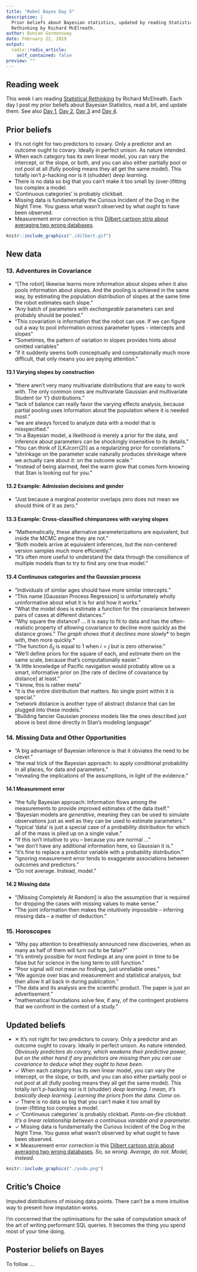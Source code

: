 ```yaml
---
title: "Rebel Bayes Day 5"
description: |
  Prior beliefs about Bayesian statistics, updated by reading Statistical
  Rethinking by Richard McElreath.
author: Duncan Garmonsway
date: February 22, 2019
output:
  radix::radix_article:
    self_contained: false
preview: ""
---
```


## Reading week

This week I am reading [Statistical
Rethinking](https://www.crcpress.com/Statistical-Rethinking-A-Bayesian-Course-with-Examples-in-R-and-Stan/McElreath/p/book/9781482253443)
by Richard McElreath.  Each day I post my prior beliefs about Bayesian
Statistics, read a bit, and update them.  See also [Day
1](https://nacnudus.github.io/duncangarmonsway/posts/2019-02-18-rebel-bayes-day-1/),
[Day
2](https://nacnudus.github.io/duncangarmonsway/posts/2019-02-19-rebel-bayes-day-2/),
[Day
3](https://nacnudus.github.io/duncangarmonsway/posts/2019-02-20-rebel-bayes-day-3/)
and [Day
4](https://nacnudus.github.io/duncangarmonsway/posts/2019-02-21-rebel-bayes-day-4/).

## Prior beliefs

* It's not right for two predictors to covary. Only a predictor and an outcome
  ought to covary. Ideally in perfect unison. As nature intended.
* When each category has its own linear model, you can vary the intercept, or
  the slope, or both, and you can also either partially pool or not pool at all
  (fully pooling means they all get the same model). This totally isn't
  *p*-hacking nor is it (shudder) *deep learning*.
* There is no data so big that you can't make it too small by (over-)fitting
  too complex a model.
* 'Continuous categories' is probably clickbait.
* Missing data is fundamentally the Curious Incident of the Dog in the Night
  Time. You guess what wasn't observed by what ought to have been observed.
* Measurement error correction is this [Dilbert cartoon strip about averaging
  two wrong databases](https://dilbert.com/strip/2008-05-07).

```r
knitr::include_graphics("./dilbert.gif")
```

## New data

### 13. Adventures in Covariance

* "[The robot] likewise learns more information about slopes when it also pools
  information about slopes.  And the pooling is achieved in the same way, by
  estimating the population distribution of slopes at the same time the robot
  estimates each slope."
* "Any batch of parameters with *exchangeable* parameters can and probably
  should be pooled."
* "This covariation is information that the robot can use. If we can figure out
  a way to pool information *across* parameter types -- intercepts and slopes"
* "Sometimes, the pattern of variation in slopes provides hints about omitted
  variables"
* "if it suddenly seems both conceptually and computationally much more
  difficult, that only means you are paying attention."

#### 13.1 Varying slopes by construction

* "there aren't very many multivariate distributions that are easy to work with.
  The only common ones are multivariate Gaussian and multivariate Student (or 't') distributions."
* "lack of balance can really favor the varying effects analysis, because
  partial pooling uses information about the population where it is needed most."
* "we are always forced to analyze data with a model that is misspecified."
* "In a Bayesian model, a likelihood is merely a prior for the data, and
  inference about parameters can be shockingly insensitive to its details."
* "You can think of [LKJcorr(2)] as a regularizing prior for correlations."
* "shrinkage on the parameter scale naturally produces shrinkage where we
  actually care about it: on the outcome scale."
* "instead of being alarmed, feel the warm glow that comes form knowing that
  Stan is looking out for you."

#### 13.2 Example: Admission decisions and gender

* "Just because a marginal posterior overlaps zero does not mean we should think
  of it as zero."

#### 13.3 Example: Cross-classified chimpanzees with varying slopes

* "Mathematically, these alternative parameterizations are equivalent, but
  inside the MCMC engine they are not."
* "Both models arrive at equivalent inferences, but the non-centered version
  samples much more efficiently."
* "It's often more useful to understand the data through the consilience of
  multiple models than to try to find any one true model."

#### 13.4 Continuous categories and the Gaussian process

* "Individuals of similar ages should have more similar intercepts."
* "This name [Gaussian Process Regression] is unfortunately wholly uninformative
  about what it is for and how it works."
* "What the model does is estimate a function for the covariance between pairs
  of cases at different distances."
* "Why square the distance? ... it is easy to fit to data and has the
  often-realistic property of allowing covariance to decline more quickly as
  the distance grows." *The graph shows that it declines more *slowly* to begin
  with, then more quickly.*
* "The function $\delta_{ij}$ is equal to 1 when $i = j$ but is zero otherwise."
* "We'll define priors for the square of each, and estimate them on the same
  scale, because that's computationally easier."
* "A little knowledge of Pacific navigation would probably allow us a smart,
  informative prior on [the rate of decline of covariance by distance] at least."
* "I know, this is rather meta"
* "it is the entire distribution that matters. No single point within it is
  special."
* "network distance is another type of abstract distance that can be plugged
  into these models."
* "Building fancier Gaussian process models like the ones described just above
  is best done directly in Stan's modeling language"

### 14. Missing Data and Other Opportunities

* "A big advantage of Bayesian inference is that it obviates the need to be
  clever."
* "the real trick of the Bayesian approach: to apply conditional probability in
  all places, for data and parameters."
* "revealing the implications of the assumptions, in light of the evidence."

#### 14.1 Measurement error

* "the fully Bayesian approach: Information flows among the measurements to
  provide improved estimates of the data itself."
* "Bayesian models are *generative*, meaning they can be used to simulate
  observations just as well as they can be used to estimate parameters."
* "typical 'data' is just a special case of a probability distribution for which
  all of the mass is piled up on a single value."
* "If this isn't intuitive to you -- because you are normal ..."
* "we don't have any additional information here, so Gaussian it is."
* "it's fine to replace a predictor variable with a probability distribution."
* "Ignoring measurement error tends to exaggerate associations between outcomes
  and predictors."
* "Do not average.  Instead, model."

#### 14.2 Missing data

* "[Missing Completely At Random] is also the assumption that is required for
  dropping the cases with missing values to make sense."
* "The joint information then makes the intuitively impossible -- inferring
  missing data -- a matter of deduction."

### 15. Horoscopes

* "Why pay attention to breathlessly announced new discoveries, when as many as
  half of them will turn out to be false?"
* "it's entirely possible for most findings at any one point in time to be
  false but for science in the long term to still function."
* "Poor signal will not mean no findings, just unreliable ones."
* "We agonize over bias and measurement and statistical analysis, but then allow
  it all back in during publication."
* "The data and its analysis are the scientific product.  The paper is just an
  advertisement."
* "mathematical foundations solve few, if any, of the contingent problems that
  we confront in the context of a study."

## Updated beliefs

* ✕ It's not right for two predictors to covary. Only a predictor and an outcome
  ought to covary. Ideally in perfect unison. As nature intended.  *Obviously
  predictors do covary, which weakens their predictive power, but on the other
  hand if any predictors are missing then you can use covariance to deduce what
  they ought to have been.*
* ✓ When each category has its own linear model, you can vary the intercept, or
  the slope, or both, and you can also either partially pool or not pool at all
  (fully pooling means they all get the same model). This totally isn't
  *p*-hacking nor is it (shudder) *deep learning*. *I mean, it's basically deep
  learning.  Learning the priors from the data.  Come on.*
* ✓ There is no data so big that you can't make it too small by (over-)fitting
  too complex a model.
* ✓ 'Continuous categories' is probably clickbait. *Pants-on-fire clickbait.
  It's a linear relationship between a continuous variable and a parameter.*
* ✓ Missing data is fundamentally the Curious Incident of the Dog in the Night
  Time. You guess what wasn't observed by what ought to have been observed.
* ✕ Measurement error correction is this [Dilbert cartoon strip about averaging
  two wrong databases](https://dilbert.com/strip/2008-05-07). *So, so wrong.
  Average, do not.  Model, instead.*

```r
knitr::include_graphics("./yoda.png")
```

## Critic's Choice

Imputed distributions of missing data points.  There can't be a more intuitive
way to present how imputation works.

I'm concerned that the optimisations for the sake of computation smack of
the art of writing performant SQL queries.  It becomes the thing you spend most
of your time doing.

## Posterior beliefs on Bayes

To follow ...
